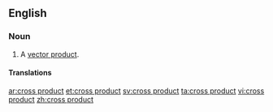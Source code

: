 ==English==

===Noun===
{{en-noun|sg=[[cross]] [[product]]}}

#{{vector}} A [[vector product]].

====Translations====
{{trans-see|vector product}}

[[ar:cross product]]
[[et:cross product]]
[[sv:cross product]]
[[ta:cross product]]
[[vi:cross product]]
[[zh:cross product]]